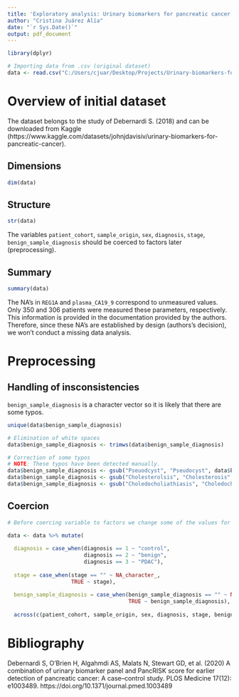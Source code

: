 ```yaml
---
title: 'Exploratory analysis: Urinary biomarkers for pancreatic cancer'
author: "Cristina Juárez Alía"
date: "`r Sys.Date()`"
output: pdf_document
---
```


```r
library(dplyr)
```

```r

# Importing data from .csv (original dataset)
data <- read.csv("C:/Users/cjuar/Desktop/Projects/Urinary-biomarkers-for-pancreatic-cancer/data/Debernardi et al 2020 data.csv", sep= ",", header = TRUE)
```

# Overview of initial dataset

The dataset belongs to the study of Debernardi S. (2018) and can be downloaded from Kaggle (https://www.kaggle.com/datasets/johnjdavisiv/urinary-biomarkers-for-pancreatic-cancer).

## Dimensions

```r
dim(data)
```

## Structure

```r
str(data)
```

The variables `patient_cohort`, `sample_origin`, `sex`, `diagnosis`, `stage`, `benign_sample_diagnosis` should be coerced to factors later (preprocessing).

## Summary

```r
summary(data)
```
The NA's in `REG1A` and `plasma_CA19_9` correspond to unmeasured values. Only 350 and 306 patients were measured these parameters, respectively. This information is provided in the documentation provided by the authors. Therefore, since these NA's are established by design (authors's decision), we won't conduct a missing data analysis.

# Preprocessing

## Handling of insconsistencies 

`benign_sample_diagnosis` is a character vector so it is likely that there are some typos. 

```r
unique(data$benign_sample_diagnosis)
```

```r
# Elimination of white spaces
data$benign_sample_diagnosis <- trimws(data$benign_sample_diagnosis)

# Correction of some typos
# NOTE: These typos have been detected manually.
data$benign_sample_diagnosis <- gsub("Pseuodcyst", "Pseudocyst", data$benign_sample_diagnosis)
data$benign_sample_diagnosis <- gsub("Cholesterolsis", "Cholesterosis", data$benign_sample_diagnosis)
data$benign_sample_diagnosis <- gsub("Choledocholiathiasis", "Choledocholithiasis", data$benign_sample_diagnosis)
```


## Coercion 

```r
# Before coercing variable to factors we change some of the values for better rediability of the code

data <- data %>% mutate(
  
  diagnosis = case_when(diagnosis == 1 ~ "control",
                        diagnosis == 2 ~ "benign",
                        diagnosis == 3 ~ "PDAC"),
  
  stage = case_when(stage == "" ~ NA_character_,
                    TRUE ~ stage),
  
  benign_sample_diagnosis = case_when(benign_sample_diagnosis == "" ~ NA_character_,
                                      TRUE ~ benign_sample_diagnosis),
  
  across(c(patient_cohort, sample_origin, sex, diagnosis, stage, benign_sample_diagnosis), as.factor))
```

# Bibliography 

Debernardi S, O’Brien H, Algahmdi AS, Malats N, Stewart GD, et al. (2020) A combination of urinary biomarker panel and PancRISK score for earlier detection of pancreatic cancer: A case–control study. PLOS Medicine 17(12): e1003489. https://doi.org/10.1371/journal.pmed.1003489

